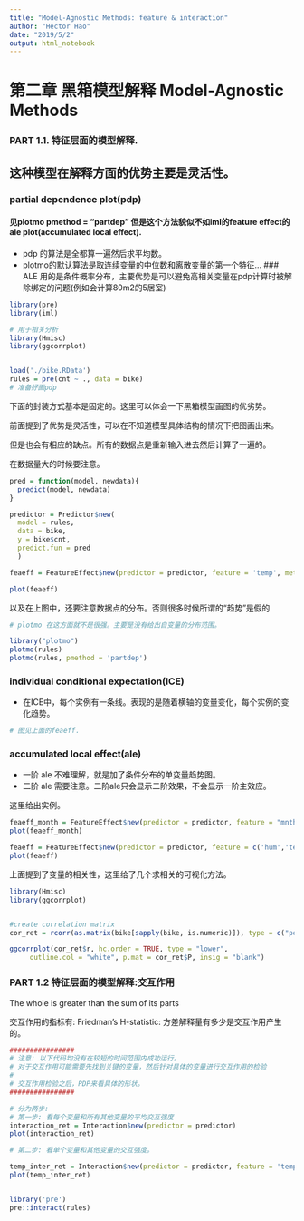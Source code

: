 ```yaml
---
title: "Model-Agnostic Methods: feature & interaction"
author: "Hector Hao"
date: "2019/5/2"
output: html_notebook
---
```


# 第二章 黑箱模型解释 Model-Agnostic Methods

### PART 1.1. 特征层面的模型解释.

## 这种模型在解释方面的优势主要是灵活性。

### partial dependence plot(pdp) 
#### 见plotmo pmethod = "partdep" 但是这个方法貌似不如iml的feature effect的ale plot(accumulated local effect).
* pdp 的算法是全都算一遍然后求平均数。
* plotmo的默认算法是取连续变量的中位数和离散变量的第一个特征...
### ALE 用的是条件概率分布，主要优势是可以避免高相关变量在pdp计算时被解除绑定的问题(例如会计算80m2的5居室)

```r

library(pre)
library(iml)

# 用于相关分析
library(Hmisc)
library(ggcorrplot)


load('./bike.RData')
rules = pre(cnt ~ ., data = bike)
# 准备好画pdp
```

下面的封装方式基本是固定的。这里可以体会一下黑箱模型画图的优劣势。

前面提到了优势是灵活性，可以在不知道模型具体结构的情况下把图画出来。

但是也会有相应的缺点。所有的数据点是重新输入进去然后计算了一遍的。

在数据量大的时候要注意。

```r

pred = function(model, newdata){
  predict(model, newdata)
}

predictor = Predictor$new( 
  model = rules,
  data = bike,
  y = bike$cnt,
  predict.fun = pred
  )

feaeff = FeatureEffect$new(predictor = predictor, feature = 'temp', method = "pdp+ice")

plot(feaeff)

```

以及在上图中，还要注意数据点的分布。否则很多时候所谓的“趋势”是假的

```r
# plotmo 在这方面就不是很强。主要是没有给出自变量的分布范围。

library("plotmo")
plotmo(rules)
plotmo(rules, pmethod = 'partdep')
```

### individual conditional expectation(ICE)
* 在ICE中，每个实例有一条线。表现的是随着横轴的变量变化，每个实例的变化趋势。

```r
# 图见上面的feaeff.

```

### accumulated local effect(ale)
* 一阶 ale 不难理解，就是加了条件分布的单变量趋势图。
* 二阶 ale 需要注意。二阶ale只会显示二阶效果，不会显示一阶主效应。

这里给出实例。

```r
feaeff_month = FeatureEffect$new(predictor = predictor, feature = "mnth", method = "ale")
plot(feaeff_month)
```



```r
feaeff = FeatureEffect$new(predictor = predictor, feature = c('hum','temp'), method = "ale")
plot(feaeff)

```



上面提到了变量的相关性，这里给了几个求相关的可视化方法。
```r
library(Hmisc)
library(ggcorrplot)


#create correlation matrix
cor_ret = rcorr(as.matrix(bike[sapply(bike, is.numeric)]), type = c("pearson"))

ggcorrplot(cor_ret$r, hc.order = TRUE, type = "lower",
     outline.col = "white", p.mat = cor_ret$P, insig = "blank")

```
### PART 1.2 特征层面的模型解释:交互作用

The whole is greater than the sum of its parts

交互作用的指标有:
Friedman’s H-statistic: 方差解释量有多少是交互作用产生的。
```r
################
# 注意: 以下代码均没有在较短的时间范围内成功运行。
# 对于交互作用可能需要先找到关键的变量，然后针对具体的变量进行交互作用的检验
#
# 交互作用检验之后，PDP来看具体的形状。
################

# 分为两步: 
# 第一步: 看每个变量和所有其他变量的平均交互强度
interaction_ret = Interaction$new(predictor = predictor)
plot(interaction_ret)

# 第二步: 看单个变量和其他变量的交互强度。

temp_inter_ret = Interaction$new(predictor = predictor, feature = 'temp')
plot(temp_inter_ret)


library('pre')
pre::interact(rules)
```

